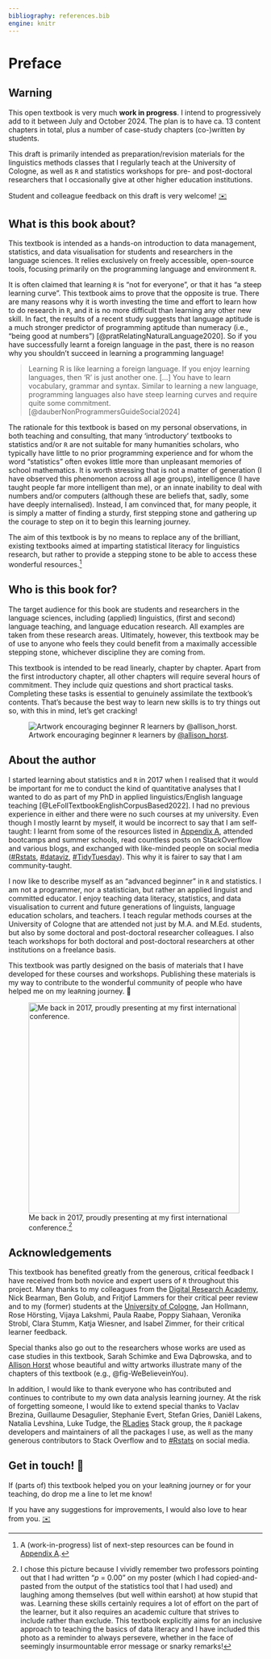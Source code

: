 ```yaml
---
bibliography: references.bib
engine: knitr
---
```


# Preface {.unnumbered}

::: callout-warning
## Warning {#sec-WiP}

This open textbook is very much **work in progress**. I intend to progressively add to it between July and October 2024. The plan is to have ca. 13 content chapters in total, plus a number of case-study chapters (co-)written by students.

This draft is primarily intended as preparation/revision materials for the linguistics methods classes that I regularly teach at the University of Cologne, as well as `R` and statistics workshops for pre- and post-doctoral researchers that I occasionally give at other higher education institutions.

Student and colleague feedback on this draft is very welcome! [✉️](mailto:elefoll@uni-koeln.de)
:::

## What is this book about?

This textbook is intended as a hands-on introduction to data management, statistics, and data visualisation for students and researchers in the language sciences. It relies exclusively on freely accessible, open-source tools, focusing primarily on the programming language and environment `R`.

It is often claimed that learning `R` is "not for everyone", or that it has "a steep learning curve". This textbook aims to prove that the opposite is true. There are many reasons why it is worth investing the time and effort to learn how to do research in `R`, and it is no more difficult than learning any other new skill. In fact, the results of a recent study suggests that language aptitude is a much stronger predictor of programming aptitude than numeracy (i.e., "being good at numbers") [@pratRelatingNaturalLanguage2020]. So if you have successfully learnt a foreign language in the past, there is no reason why you shouldn't succeed in learning a programming language!

> Learning R is like learning a foreign language. If you enjoy learning languages, then ‘R’ is just another one. \[...\] You have to learn vocabulary, grammar and syntax. Similar to learning a new language, programming languages also have steep learning curves and require quite some commitment. [@dauberNonProgrammersGuideSocial2024]

The rationale for this textbook is based on my personal observations, in both teaching and consulting, that many 'introductory' textbooks to statistics and/or `R` are not suitable for many humanities scholars, who typically have little to no prior programming experience and for whom the word "statistics" often evokes little more than unpleasant memories of school mathematics. It is worth stressing that is not a matter of generation (I have observed this phenomenon across all age groups), intelligence (I have taught people far more intelligent than me), or an innate inability to deal with numbers and/or computers (although these are beliefs that, sadly, some have deeply internalised). Instead, I am convinced that, for many people, it is simply a matter of finding a sturdy, first stepping stone and gathering up the courage to step on it to begin this learning journey.

The aim of this textbook is by no means to replace any of the brilliant, existing textbooks aimed at imparting statistical literacy for linguistics research, but rather to provide a stepping stone to be able to access these wonderful resources.[^index-1]

[^index-1]: A (work-in-progress) list of next-step resources can be found in [Appendix A](https://elenlefoll.github.io/RstatsTextbook/FurtherResources.html).

## Who is this book for? {.unnumbered}

The target audience for this book are students and researchers in the language sciences, including (applied) linguistics, (first and second) language teaching, and language education research. All examples are taken from these research areas. Ultimately, however, this textbook may be of use to anyone who feels they could benefit from a maximally accessible stepping stone, whichever discipline they are coming from.

This textbook is intended to be read linearly, chapter by chapter. Apart from the first introductory chapter, all other chapters will require several hours of commitment. They include quiz questions and short practical tasks. Completing these tasks is essential to genuinely assimilate the textbook's contents. That's because the best way to learn new skills is to try things out so, with this in mind, let's get cracking!

![Artwork encouraging beginner `R` learners by [\@allison_horst](https://allisonhorst.com/allison-horst).](images/RLearnersWeBelieve.png){#fig-WeBelieveinYou fig-alt="Header text saying 'R learners' above five friendly-looking monsters holding up signs that together read “we believe in you.”"}

## About the author

I started learning about statistics and `R` in 2017 when I realised that it would be important for me to conduct the kind of quantitative analyses that I wanted to do as part of my PhD in applied linguistics/English language teaching [@LeFollTextbookEnglishCorpusBased2022]. I had no previous experience in either and there were no such courses at my university. Even though I mostly learnt by myself, it would be incorrect to say that I am self-taught: I learnt from some of the resources listed in [Appendix A](#sec-AppendixA), attended bootcamps and summer schools, read countless posts on StackOverflow and various blogs, and exchanged with like-minded people on social media ([#Rstats](https://mastodon.social/tags/rstats), [#dataviz](https://mastodon.social/tags/dataviz), [#TidyTuesday](https://mastodon.social/tags/tidytuesday)). This why it is fairer to say that I am community-taught.

I now like to describe myself as an "advanced beginner" in `R` and statistics. I am not a programmer, nor a statistician, but rather an applied linguist and committed educator. I enjoy teaching data literacy, statistics, and data visualisation to current and future generations of linguists, language education scholars, and teachers. I teach regular methods courses at the University of Cologne that are attended not just by M.A. and M.Ed. students, but also by some doctoral and post-doctoral researcher colleagues. I also teach workshops for both doctoral and post-doctoral researchers at other institutions on a freelance basis.

This textbook was partly designed on the basis of materials that I have developed for these courses and workshops. Publishing these materials is my way to contribute to the wonderful community of people who have helped me on my lea`R`ning journey. 🤗

![Me back in 2017, proudly presenting at my first international conference.[^index-2]](images/CL2017_6.jpeg){fig-alt="Photo of a white woman with glasses in her 30s smiling, wearing a floral top and a conference badge. She is standing in front of an academic poster entitled: Textbook English: A Corpus-Based Analysis of Language Use in EFL Textbooks." width="418"}

[^index-2]: I chose this picture because I vividly remember two professors pointing out that I had written "*p* = 0.00" on my poster (which I had copied-and-pasted from the output of the statistics tool that I had used) and laughing among themselves (but well within earshot) at how stupid that was. Learning these skills certainly requires a lot of effort on the part of the learner, but it also requires an academic culture that strives to include rather than exclude. This textbook explicitly aims for an inclusive approach to teaching the basics of data literacy and I have included this photo as a reminder to always persevere, whether in the face of seemingly insurmountable error message or snarky remarks!

[^index-3]: I chose this picture because I vividly remember two professors pointing out that I had written "*p* = 0.00" on my poster (which I had copied-and-pasted from the output of the statistics tool that I had used) and laughing among themselves (but well within earshot) at how stupid that was. Learning these skills certainly requires a lot of effort on the part of the learner, but it also requires an academic culture that strives to include rather than exclude. This textbook explicitly aims for an inclusive approach to teaching the basics of data literacy and I have included this photo as a reminder to always persevere, whether in the face of seemingly insurmountable error message or snarky remarks!

## Acknowledgements

This textbook has benefited greatly from the generous, critical feedback I have received from both novice and expert users of `R` throughout this project. Many thanks to my colleagues from the [Digital Research Academy](https://digital-research.academy/), Nick Bearman, Ben Golub, and Fritjof Lammers for their critical peer review and to my (former) students at the [University of Cologne](https://romanistik.phil-fak.uni-koeln.de/), Jan Hollmann, Rose Hörsting, Vijaya Lakshmi, Paula Raabe, Poppy Siahaan, Veronika Strobl, Clara Stumm, Katja Wiesner, and Isabel Zimmer, for their critical learner feedback.

Special thanks also go out to the researchers whose works are used as case studies in this textbook, Sarah Schimke and Ewa Dąbrowska, and to [Allison Horst](https://allisonhorst.com/) whose beautiful and witty artworks illustrate many of the chapters of this textbook (e.g., @fig-WeBelieveinYou).

In addition, I would like to thank everyone who has contributed and continues to contribute to my own data analysis learning journey. At the risk of forgetting someone, I would like to extend special thanks to Vaclav Brezina, Guillaume Desagulier, Stephanie Evert, Stefan Gries, Daniël Lakens, Natalia Levshina, Luke Tudge, the [RLadies](https://rladies.org/) Stack group, the `R` package developers and maintainers of all the packages I use, as well as the many generous contributors to Stack Overflow and to [#Rstats](https://fediscience.org/tags/rstats) on social media.

## Get in touch! 📩

If (parts of) this textbook helped you on your lea`R`ning journey or for your teaching, do drop me a line to let me know!

If you have any suggestions for improvements, I would also love to hear from you. [✉️](mailto:elefoll@uni-koeln.de)

<script data-goatcounter="https://rstatstextbook.goatcounter.com/count" async src="//gc.zgo.at/count.js"></script>
